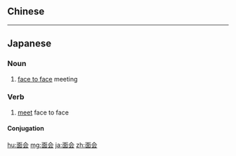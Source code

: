 {{also|面會}}
==Chinese==
{{zh-see|面會}}

----

==Japanese==
{{ja-kanjitab|めん|かい|yomi=on}}

===Noun===
{{ja-noun|めんかい}}

# [[face to face]] meeting

===Verb===
{{ja-verb-suru|tr=intrans|めんかい}}

# [[meet]] face to face
#: {{ja-usex|弁護士は被疑者と面会する|べんごし は ひぎしゃ と めんかい する|lawyers meet suspects}}

====Conjugation====
{{ja-suru|めんかい}}

[[hu:面会]]
[[mg:面会]]
[[ja:面会]]
[[zh:面会]]